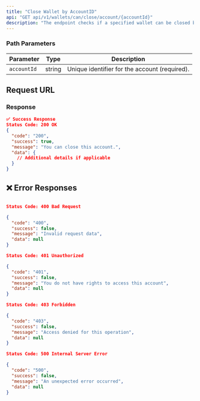 ```yaml
---
title: "Close Wallet by AccountID"
api: "GET api/v1/wallets/can/close/account/{accountId}"
description: "The endpoint checks if a specified wallet can be closed based on the account ID.."
---
```



### **Path Parameters**

| Parameter    | Type   | Description                              |
|--------------|--------|------------------------------------------|
| `accountId`  | string | Unique identifier for the account (required). |

## Request URL

### Response

```json
✅ Success Response
Status Code: 200 OK
{
  "code": "200",
  "success": true,
  "message": "You can close this account.",
  "data": {
    // Additional details if applicable
  }
}
```

## ❌ Error Responses

```json

Status Code: 400 Bad Request

{
  "code": "400",
  "success": false,
  "message": "Invalid request data",
  "data": null
}

Status Code: 401 Unauthorized

{
  "code": "401",
  "success": false,
  "message": "You do not have rights to access this account",
  "data": null
}

Status Code: 403 Forbidden

{
  "code": "403",
  "success": false,
  "message": "Access denied for this operation",
  "data": null
}

Status Code: 500 Internal Server Error

{
  "code": "500",
  "success": false,
  "message": "An unexpected error occurred",
  "data": null
}

